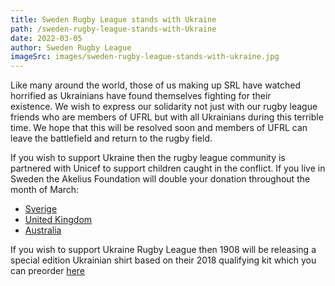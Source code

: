 ```yaml
---
title: Sweden Rugby League stands with Ukraine
path: /sweden-rugby-league-stands-with-Ukraine
date: 2022-03-05
author: Sweden Rugby League
imageSrc: images/sweden-rugby-league-stands-with-ukraine.jpg
---
```

Like many around the world, those of us making up SRL have watched horrified as Ukrainians have found themselves fighting for their existence. We wish to express our solidarity not just with our rugby league friends who are members of UFRL but with all Ukrainians during this terrible time. We hope that this will be resolved soon and members of UFRL can leave the battlefield and return to the rugby field.

If you wish to support Ukraine then the rugby league community is partnered with Unicef to support children caught in the conflict. If you live in Sweden the Akelius Foundation will double your donation throughout the month of March: 

- [Sverige](https://unicef.se/katastrof/hjalp-ukrainas-barn)
- [United Kingdom](https://www.unicef.org.uk/donate/donate-now-to-protect-children-in-ukraine/)
- [Australia](https://www.unicef.org.au/appeals/ukraine-emergency-appeal)

If you wish to support Ukraine Rugby League then 1908 will be releasing a special edition Ukrainian shirt based on their 2018 qualifying kit which you can preorder [here](https://1908.store/collections/international/products/pre-order-ukraine-national-jersey) 
